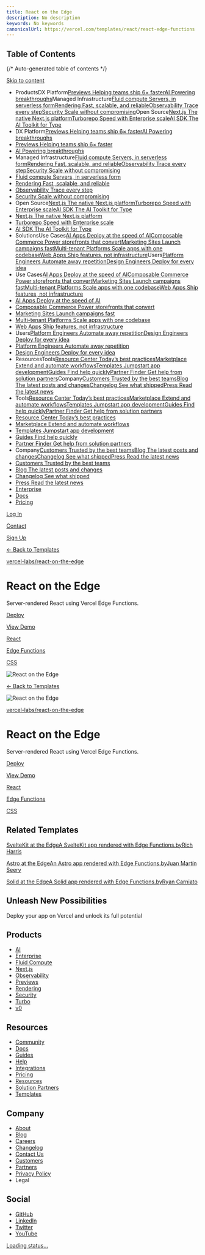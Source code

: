```yaml
---
title: React on the Edge
description: No description
keywords: No keywords
canonicalUrl: https://vercel.com/templates/react/react-edge-functions
---
```


## Table of Contents

{/* Auto-generated table of contents */}

[Skip to content](#geist-skip-)

* ProductsDX Platform[Previews Helping teams ship 6× faster](/products/previews)[AI Powering breakthroughs](/ai)Managed Infrastructure[Fluid compute Servers, in serverless form](/fluid)[Rendering Fast, scalable, and reliable](/products/rendering)[Observability Trace every step](/products/observability)[Security Scale without compromising](/security)Open Source[Next.js The native Next.js platform](/frameworks/nextjs)[Turborepo Speed with Enterprise scale](/solutions/turborepo)[AI SDK The AI Toolkit for Type](https://sdk.vercel.ai/)
* DX Platform[Previews Helping teams ship 6× faster](/products/previews)[AI Powering breakthroughs](/ai)
* [Previews Helping teams ship 6× faster](/products/previews)
* [AI Powering breakthroughs](/ai)
* Managed Infrastructure[Fluid compute Servers, in serverless form](/fluid)[Rendering Fast, scalable, and reliable](/products/rendering)[Observability Trace every step](/products/observability)[Security Scale without compromising](/security)
* [Fluid compute Servers, in serverless form](/fluid)
* [Rendering Fast, scalable, and reliable](/products/rendering)
* [Observability Trace every step](/products/observability)
* [Security Scale without compromising](/security)
* Open Source[Next.js The native Next.js platform](/frameworks/nextjs)[Turborepo Speed with Enterprise scale](/solutions/turborepo)[AI SDK The AI Toolkit for Type](https://sdk.vercel.ai/)
* [Next.js The native Next.js platform](/frameworks/nextjs)
* [Turborepo Speed with Enterprise scale](/solutions/turborepo)
* [AI SDK The AI Toolkit for Type](https://sdk.vercel.ai/)
* SolutionsUse Cases[AI Apps Deploy at the speed of AI](/solutions/ai-apps)[Composable Commerce Power storefronts that convert](/solutions/composable-commerce)[Marketing Sites Launch campaigns fast](/solutions/marketing-sites)[Multi-tenant Platforms Scale apps with one codebase](/solutions/multi-tenant-saas)[Web Apps Ship features, not infrastructure](/solutions/web-apps)Users[Platform Engineers Automate away repetition](/solutions/platform-engineering)[Design Engineers Deploy for every idea](/solutions/design-engineering)
* Use Cases[AI Apps Deploy at the speed of AI](/solutions/ai-apps)[Composable Commerce Power storefronts that convert](/solutions/composable-commerce)[Marketing Sites Launch campaigns fast](/solutions/marketing-sites)[Multi-tenant Platforms Scale apps with one codebase](/solutions/multi-tenant-saas)[Web Apps Ship features, not infrastructure](/solutions/web-apps)
* [AI Apps Deploy at the speed of AI](/solutions/ai-apps)
* [Composable Commerce Power storefronts that convert](/solutions/composable-commerce)
* [Marketing Sites Launch campaigns fast](/solutions/marketing-sites)
* [Multi-tenant Platforms Scale apps with one codebase](/solutions/multi-tenant-saas)
* [Web Apps Ship features, not infrastructure](/solutions/web-apps)
* Users[Platform Engineers Automate away repetition](/solutions/platform-engineering)[Design Engineers Deploy for every idea](/solutions/design-engineering)
* [Platform Engineers Automate away repetition](/solutions/platform-engineering)
* [Design Engineers Deploy for every idea](/solutions/design-engineering)
* ResourcesTools[Resource Center Today’s best practices](/resources)[Marketplace Extend and automate workflows](/marketplace)[Templates Jumpstart app development](/templates)[Guides Find help quickly](/guides)[Partner Finder Get help from solution partners](/partners/solution-partners)Company[Customers Trusted by the best teams](/customers)[Blog The latest posts and changes](/blog)[Changelog See what shipped](/changelog)[Press Read the latest news](/press)
* Tools[Resource Center Today’s best practices](/resources)[Marketplace Extend and automate workflows](/marketplace)[Templates Jumpstart app development](/templates)[Guides Find help quickly](/guides)[Partner Finder Get help from solution partners](/partners/solution-partners)
* [Resource Center Today’s best practices](/resources)
* [Marketplace Extend and automate workflows](/marketplace)
* [Templates Jumpstart app development](/templates)
* [Guides Find help quickly](/guides)
* [Partner Finder Get help from solution partners](/partners/solution-partners)
* Company[Customers Trusted by the best teams](/customers)[Blog The latest posts and changes](/blog)[Changelog See what shipped](/changelog)[Press Read the latest news](/press)
* [Customers Trusted by the best teams](/customers)
* [Blog The latest posts and changes](/blog)
* [Changelog See what shipped](/changelog)
* [Press Read the latest news](/press)
* [Enterprise](/enterprise)
* [Docs](/docs)
* [Pricing](/pricing)

[Log In](/login)

[Contact](/contact)

[Sign Up](/signup)

[← Back to Templates](/templates)

[vercel-labs/react-on-the-edge](https://github.com/vercel-labs/react-on-the-edge)

# React on the Edge

Server-rendered React using Vercel Edge Functions.

[Deploy](/new/clone?demo-deion=Server-rendered%20React%20using%20Vercel%20Edge%20Functions.&demo-image=%2F%2Fimages.ctfassets.net%2Fe5382hct74si%2F3QR8F2p4HqGaTAZoAv03FK%2F36ab99c28ecc80a71b65e5ea24010f2b%2FCleanShot_2022-07-15_at_16.31.36.png&demo-title=React%20on%20the%20Edge&demo-url=https%3A%2F%2Freact-on-the-edge.vercel.app%2F&from=templates&project-name=React%20on%20the%20Edge&repository-name=react-edge-functions&repository-url=https%3A%2F%2Fgithub.com%2Fvercel-labs%2Freact-on-the-edge&skippable-integrations=1)

[View Demo](https://react-on-the-edge.vercel.app/)

[React](/templates/react)

[Edge Functions](/templates/edge-functions)

[CSS](/templates/css)

![React on the Edge](/_next/image?url=https%3A%2F%2Fimages.ctfassets.net%2Fe5382hct74si%2F3QR8F2p4HqGaTAZoAv03FK%2F36ab99c28ecc80a71b65e5ea24010f2b%2FCleanShot_2022-07-15_at_16.31.36.png&w=3840&q=75)

[← Back to Templates](/templates)

![React on the Edge](/_next/image?url=https%3A%2F%2Fimages.ctfassets.net%2Fe5382hct74si%2F3QR8F2p4HqGaTAZoAv03FK%2F36ab99c28ecc80a71b65e5ea24010f2b%2FCleanShot_2022-07-15_at_16.31.36.png&w=3840&q=75)

[vercel-labs/react-on-the-edge](https://github.com/vercel-labs/react-on-the-edge)

# React on the Edge

Server-rendered React using Vercel Edge Functions.

[Deploy](/new/clone?demo-deion=Server-rendered%20React%20using%20Vercel%20Edge%20Functions.&demo-image=%2F%2Fimages.ctfassets.net%2Fe5382hct74si%2F3QR8F2p4HqGaTAZoAv03FK%2F36ab99c28ecc80a71b65e5ea24010f2b%2FCleanShot_2022-07-15_at_16.31.36.png&demo-title=React%20on%20the%20Edge&demo-url=https%3A%2F%2Freact-on-the-edge.vercel.app%2F&from=templates&project-name=React%20on%20the%20Edge&repository-name=react-edge-functions&repository-url=https%3A%2F%2Fgithub.com%2Fvercel-labs%2Freact-on-the-edge&skippable-integrations=1)

[View Demo](https://react-on-the-edge.vercel.app/)

[React](/templates/react)

[Edge Functions](/templates/edge-functions)

[CSS](/templates/css)

## Related Templates

[SvelteKit at the EdgeA SvelteKit app rendered with Edge Functions.byRich Harris](/templates/svelte/sveltekit-edge-functions)

[Astro at the EdgeAn Astro app rendered with Edge Functions.byJuan Martín Seery](/templates/astro/astro-edge-functions)

[Solid at the EdgeA Solid app rendered with Edge Functions.byRyan Carniato](/templates/solid/solid-start-edge-functions)

## Unleash New Possibilities

Deploy your app on Vercel and unlock its full potential

## Products

* [AI](/ai)
* [Enterprise](/enterprise)
* [Fluid Compute](/fluid)
* [Next.js](/solutions/nextjs)
* [Observability](/products/observability)
* [Previews](/products/previews)
* [Rendering](/products/rendering)
* [Security](/security)
* [Turbo](/solutions/turborepo)
* [v0](https://v0.dev/)

## Resources

* [Community](https://community.vercel.com/)
* [Docs](/docs)
* [Guides](/guides)
* [Help](/help)
* [Integrations](/integrations)
* [Pricing](/pricing)
* [Resources](/resources)
* [Solution Partners](/partners/solution-partners)
* [Templates](/templates)

## Company

* [About](/about)
* [Blog](/blog)
* [Careers](/careers)
* [Changelog](/changelog)
* [Contact Us](/contact)
* [Customers](/customers)
* [Partners](/partners)
* [Privacy Policy](/legal/privacy-policy)
* Legal

## Social

* [GitHub](https://github.com/vercel)
* [LinkedIn](https://linkedin.com/company/vercel)
* [Twitter](https://x.com/vercel)
* [YouTube](https://youtube.com/@VercelHQ)

[Loading status…](https://vercel-status.com)